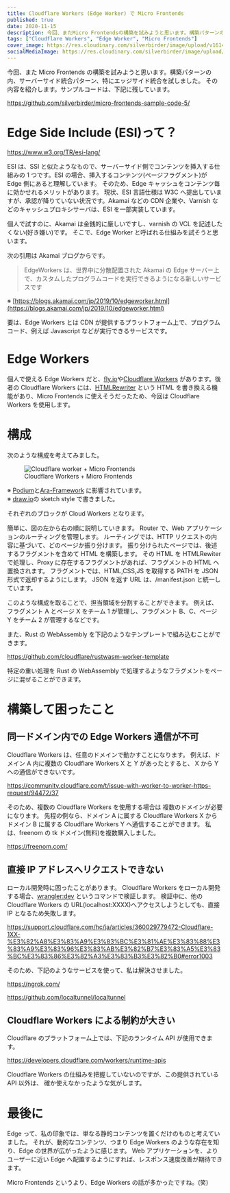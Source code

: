 ```yaml
---
title: Cloudflare Workers (Edge Worker) で Micro Frontends
published: true
date: 2020-11-15
description: 今回、またMicro Frontendsの構築を試みようと思います。構築パターンの内、サーバーサイド統合パターン、特にエッジサイド統合を試しました。その内容を紹介します。サンプルコードは、下記に残しています。
tags: ["Cloudflare Workers", "Edge Worker", "Micro Frontends"]
cover_image: https://res.cloudinary.com/silverbirder/image/upload/v1614430655/silver-birder.github.io/blog/cloudflare_worker_micro_frontends.png
socialMediaImage: https://res.cloudinary.com/silverbirder/image/upload/v1614430655/silver-birder.github.io/blog/cloudflare_worker_micro_frontends.png
---
```


今回、また Micro Frontends の構築を試みようと思います。構築パターンの内、サーバーサイド統合パターン、特にエッジサイド統合を試しました。
その内容を紹介します。サンプルコードは、下記に残しています。

https://github.com/silverbirder/micro-frontends-sample-code-5/

# Edge Side Include (ESI)って？

https://www.w3.org/TR/esi-lang/

ESI は、SSI と似たようなもので、サーバーサイド側でコンテンツを挿入する仕組みの 1 つです。ESI の場合、挿入するコンテンツ(ページフラグメント)が Edge 側にあると理解しています。
そのため、Edge キャッシュをコンテンツ毎に効かせれるメリットがあります。
現状、ESI 言語仕様は W3C へ提出していますが、承認が降りていない状況です。Akamai などの CDN 企業や、Varnish などのキャッシュプロキシサーバは、ESI を一部実装しています。

個人で試すのに、Akamai は金銭的に厳しいですし、varnish の VCL を記述したくない(好き嫌い)です。
そこで、Edge Worker と呼ばれる仕組みを試そうと思います。

次の引用は Akamai ブログからです。

> EdgeWorkers は、世界中に分散配置された Akamai の Edge サーバー上で、カスタムしたプログラムコードを実行できるようになる新しいサービスです

※ [https://blogs.akamai.com/jp/2019/10/edgeworker.html](https://blogs.akamai.com/jp/2019/10/edgeworker.html)

要は、Edge Workers とは CDN が提供するプラットフォーム上で、プログラムコード、例えば Javascript などが実行できるサービスです。

# Edge Workers

個人で使える Edge Workers だと、[fly.io](https://fly.io)や[Cloudflare Workers](https://developers.cloudflare.com/workers/) があります。後者の Cloudflare Workers には、[HTMLRewriter](https://developers.cloudflare.com/workers/runtime-apis/html-rewriter) という HTML を書き換える機能があり、Micro Frontends に使えそうだったため、今回は Cloudflare Workers を使用します。

# 構成

次のような構成を考えてみました。

<figure title="Cloudflare worker + Micro Frontends">
  <img
    alt="Cloudflare worker + Micro Frontends"
    src="https://res.cloudinary.com/silverbirder/image/upload/v1614430655/silver-birder.github.io/blog/cloudflare_worker_micro_frontends.png"
  />
  <figcaption>Cloudflare Workers + Micro Frontends</figcaption>
</figure>

※ [Podium](https://podium-lib.io/)と[Ara-Framework](https://ara-framework.github.io/website/) に影響されています。  
※ [draw.io](https://draw.io/)の sketch style で書きました。

それぞれのブロックが Cloud Workers となります。

簡単に、図の左から右の順に説明していきます。
Router で、Web アプリケーションのルーティングを管理します。
ルーティングでは、HTTP リクエストの内容に基づいて、どのページか振り分けます。
振り分けられたページでは、後述するフラグメントを含めて HTML を構築します。
その HTML を HTMLRewiter で処理し、Proxy に存在するフラグメントがあれば、フラグメントの HTML へ置換されます。
フラグメントでは、HTML,CSS,JS を取得する PATH を JSON 形式で返却するようにします。
JSON を返す URL は、/manifest.json と統一しています。

このような構成を取ることで、担当領域を分割することができます。
例えば、フラグメント A とページ X をチーム 1 が管理し、フラグメント B、C、ページ Y をチーム 2 が管理するなどです。

また、Rust の WebAssembly を下記のようなテンプレートで組み込むことができます。

https://github.com/cloudflare/rustwasm-worker-template

特定の重い処理を Rust の WebAssembly で処理するようなフラグメントをページに混ぜることができます。

# 構築して困ったこと

## 同一ドメイン内での Edge Workers 通信が不可

Cloudflare Workers は、任意のドメインで動かすことになります。
例えば、ドメイン A 内に複数の Cloudflare Workers X と Y があったとすると、
X から Y への通信ができないです。

https://community.cloudflare.com/t/issue-with-worker-to-worker-https-request/94472/37

そのため、複数の Cloudflare Workers を使用する場合は 複数のドメインが必要になります。
先程の例なら、ドメイン A に属する Cloudflare Workers X からドメイン B に属する Cloudflare Workers Y へ通信することができます。
私は、freenom の tk ドメイン(無料)を複数購入しました。

https://freenom.com/

## 直接 IP アドレスへリクエストできない

ローカル開発時に困ったことがあります。
Cloudflare Workers をローカル開発する場合、[wrangler:dev](https://github.com/cloudflare/wrangler#-dev) というコマンドで検証します。
検証中に、他の Cloudflare Workers の URL(localhost:XXXX)へアクセスしようとしても、直接 IP となるため失敗します。

https://support.cloudflare.com/hc/ja/articles/360029779472-Cloudflare-1XX-%E3%82%A8%E3%83%A9%E3%83%BC%E3%81%AE%E3%83%88%E3%83%A9%E3%83%96%E3%83%AB%E3%82%B7%E3%83%A5%E3%83%BC%E3%83%86%E3%82%A3%E3%83%B3%E3%82%B0#error1003

そのため、下記のようなサービスを使って、私は解決させました。

https://ngrok.com/

https://github.com/localtunnel/localtunnel

## Cloudflare Workers による制約が大きい

Cloudflare のプラットフォーム上では、下記のランタイム API が使用できます。

https://developers.cloudflare.com/workers/runtime-apis

Cloudflare Workers の仕組みを把握していないのですが、この提供されている API 以外は、
確か使えなかったような気がします。

# 最後に

Edge って、私の印象では、単なる静的コンテンツを置くだけのものと考えていました。
それが、動的なコンテンツ、つまり Edge Workers のような存在を知り、Edge の世界が広がったように感じます。
Web アプリケーションを、よりユーザーに近い Edge へ配置するようにすれば、レスポンス速度改善が期待できます。

Micro Frontends というより、Edge Workers の話が多かったですね。(笑)
